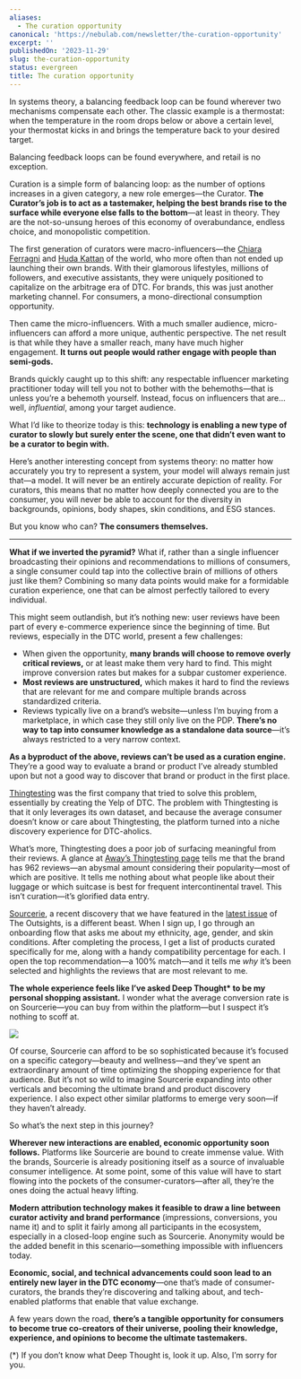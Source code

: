 ```yaml
---
aliases:
  - The curation opportunity
canonical: 'https://nebulab.com/newsletter/the-curation-opportunity'
excerpt: ''
publishedOn: '2023-11-29'
slug: the-curation-opportunity
status: evergreen
title: The curation opportunity
---
```

In systems theory, a balancing feedback loop can be found wherever two mechanisms compensate each other. The classic example is a thermostat: when the temperature in the room drops below or above a certain level, your thermostat kicks in and brings the temperature back to your desired target.

Balancing feedback loops can be found everywhere, and retail is no exception.

Curation is a simple form of balancing loop: as the number of options increases in a given category, a new role emerges—the Curator. **The Curator’s job is to act as a tastemaker, helping the best brands rise to the surface while everyone else falls to the bottom**—at least in theory. They are the not-so-unsung heroes of this economy of overabundance, endless choice, and monopolistic competition.

The first generation of curators were macro-influencers—the [Chiara Ferragni](https://www.instagram.com/chiaraferragni/) and [Huda Kattan](https://www.instagram.com/huda/) of the world, who more often than not ended up launching their own brands. With their glamorous lifestyles, millions of followers, and executive assistants, they were uniquely positioned to capitalize on the arbitrage era of DTC. For brands, this was just another marketing channel. For consumers, a mono-directional consumption opportunity.

Then came the micro-influencers. With a much smaller audience, micro-influencers can afford a more unique, authentic perspective. The net result is that while they have a smaller reach, many have much higher engagement. **It turns out people would rather engage with people than semi-gods.**

Brands quickly caught up to this shift: any respectable influencer marketing practitioner today will tell you not to bother with the behemoths—that is unless you’re a behemoth yourself. Instead, focus on influencers that are… well, _influential_, among your target audience.

What I’d like to theorize today is this: **technology is enabling a new type of curator to slowly but surely enter the scene, one that didn’t even want to be a curator to begin with.**

Here’s another interesting concept from systems theory: no matter how accurately you try to represent a system, your model will always remain just that—a model. It will never be an entirely accurate depiction of reality. For curators, this means that no matter how deeply connected you are to the consumer, you will never be able to account for the diversity in backgrounds, opinions, body shapes, skin conditions, and ESG stances.

But you know who can? **The consumers themselves.**

---

**What if we inverted the pyramid?** What if, rather than a single influencer broadcasting their opinions and recommendations to millions of consumers, a single consumer could tap into the collective brain of millions of others just like them? Combining so many data points would make for a formidable curation experience, one that can be almost perfectly tailored to every individual.

This might seem outlandish, but it’s nothing new: user reviews have been part of every e-commerce experience since the beginning of time. But reviews, especially in the DTC world, present a few challenges:

- When given the opportunity, **many brands will choose to remove overly critical reviews,** or at least make them very hard to find. This might improve conversion rates but makes for a subpar customer experience.
- **Most reviews are unstructured,** which makes it hard to find the reviews that are relevant for me and compare multiple brands across standardized criteria.
- Reviews typically live on a brand’s website—unless I’m buying from a marketplace, in which case they still only live on the PDP. **There’s no way to tap into consumer knowledge as a standalone data source**—it’s always restricted to a very narrow context.

**As a byproduct of the above, reviews can’t be used as a curation engine.** They’re a good way to evaluate a brand or product I’ve already stumbled upon but not a good way to discover that brand or product in the first place.

[Thingtesting](https://thingtesting.com) was the first company that tried to solve this problem, essentially by creating the Yelp of DTC. The problem with Thingtesting is that it only leverages its own dataset, and because the average consumer doesn’t know or care about Thingtesting, the platform turned into a niche discovery experience for DTC-aholics.

What’s more, Thingtesting does a poor job of surfacing meaningful from their reviews. A glance at [Away’s Thingtesting page](https://thingtesting.com/brands/away/reviews) tells me that the brand has 962 reviews—an abysmal amount considering their popularity—most of which are positive. It tells me nothing about what people like about their luggage or which suitcase is best for frequent intercontinental travel. This isn’t curation—it’s glorified data entry.

[Sourcerie](https://sourcerie.co), a recent discovery that we have featured in the [latest issue](https://mailchi.mp/nebulab/the-outsights-2) of The Outsights, is a different beast. When I sign up, I go through an onboarding flow that asks me about my ethnicity, age, gender, and skin conditions. After completing the process, I get a list of products curated specifically for me, along with a handy compatibility percentage for each. I open the top recommendation—a 100% match—and it tells me _why_ it’s been selected and highlights the reviews that are most relevant to me.

**The whole experience feels like I’ve asked Deep Thought\* to be my personal shopping assistant.** I wonder what the average conversion rate is on Sourcerie—you can buy from within the platform—but I suspect it’s nothing to scoff at.

![](https://mcusercontent.com/679f4835b2683d59bc5762ec3/images/0438fd1d-535d-933c-2aa6-3540b1febe83.png)

Of course, Sourcerie can afford to be so sophisticated because it’s focused on a specific category—beauty and wellness—and they’ve spent an extraordinary amount of time optimizing the shopping experience for that audience. But it’s not so wild to imagine Sourcerie expanding into other verticals and becoming the ultimate brand and product discovery experience. I also expect other similar platforms to emerge very soon—if they haven’t already.

So what’s the next step in this journey?

**Wherever new interactions are enabled, economic opportunity soon follows.** Platforms like Sourcerie are bound to create immense value. With the brands, Sourcerie is already positioning itself as a source of invaluable consumer intelligence. At some point, some of this value will have to start flowing into the pockets of the consumer-curators—after all, they’re the ones doing the actual heavy lifting.

**Modern attribution technology makes it feasible to draw a line between curator activity and brand performance** (impressions, conversions, you name it) and to split it fairly among all participants in the ecosystem, especially in a closed-loop engine such as Sourcerie. Anonymity would be the added benefit in this scenario—something impossible with influencers today.

**Economic, social, and technical advancements could soon lead to an entirely new layer in the DTC economy**—one that’s made of consumer-curators, the brands they’re discovering and talking about, and tech-enabled platforms that enable that value exchange.

A few years down the road, **there’s a tangible opportunity for consumers to become true co-creators of their universe, pooling their knowledge, experience, and opinions to become the ultimate tastemakers.**

(\*) If you don’t know what Deep Thought is, look it up. Also, I’m sorry for you.
